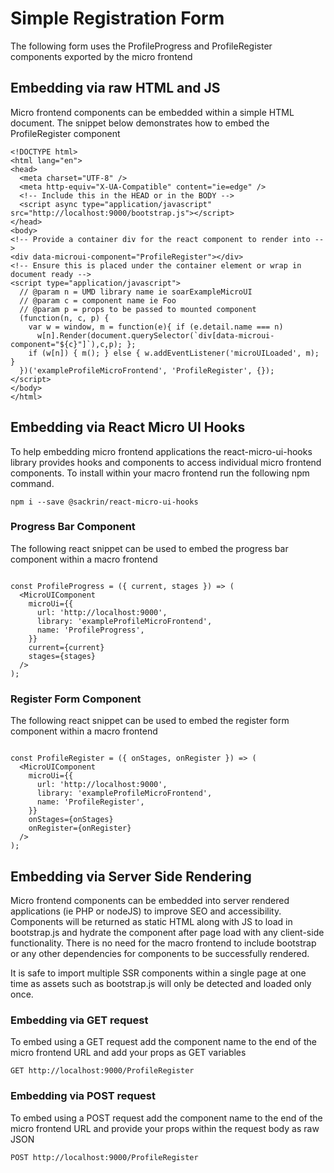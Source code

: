 
<Meta title="Profile/Form" component={ProfileForm} />

# Simple Registration Form

The following form uses the ProfileProgress and ProfileRegister components exported by the micro frontend

<Preview>
  <Story name="Default Form">
    <ProfileForm />
  </Story>
</Preview>

## Embedding via raw HTML and JS

Micro frontend components can be embedded within a simple HTML document. The snippet below demonstrates how to embed the ProfileRegister component

```
<!DOCTYPE html>
<html lang="en">
<head>
  <meta charset="UTF-8" />
  <meta http-equiv="X-UA-Compatible" content="ie=edge" />
  <!-- Include this in the HEAD or in the BODY -->
  <script async type="application/javascript" src="http://localhost:9000/bootstrap.js"></script>
</head>
<body>
<!-- Provide a container div for the react component to render into -->
<div data-microui-component="ProfileRegister"></div>
<!-- Ensure this is placed under the container element or wrap in document ready -->
<script type="application/javascript">
  // @param n = UMD library name ie soarExampleMicroUI
  // @param c = component name ie Foo
  // @param p = props to be passed to mounted component
  (function(n, c, p) {
    var w = window, m = function(e){ if (e.detail.name === n)
      w[n].Render(document.querySelector(`div[data-microui-component="${c}"]`),c,p); };
    if (w[n]) { m(); } else { w.addEventListener('microUILoaded', m); }
  })('exampleProfileMicroFrontend', 'ProfileRegister', {});
</script>
</body>
</html>
```

## Embedding via React Micro UI Hooks

To help embedding micro frontend applications the react-micro-ui-hooks library provides hooks and components to access individual micro frontend components. To install within your macro frontend run the following npm command.

```npm i --save @sackrin/react-micro-ui-hooks```

### Progress Bar Component

The following react snippet can be used to embed the progress bar component within a macro frontend

```

const ProfileProgress = ({ current, stages }) => (
  <MicroUIComponent
    microUi={{
      url: 'http://localhost:9000',
      library: 'exampleProfileMicroFrontend',
      name: 'ProfileProgress',
    }}
    current={current}
    stages={stages}
  />
);

```

### Register Form Component

The following react snippet can be used to embed the register form component within a macro frontend

```

const ProfileRegister = ({ onStages, onRegister }) => (
  <MicroUIComponent
    microUi={{
      url: 'http://localhost:9000',
      library: 'exampleProfileMicroFrontend',
      name: 'ProfileRegister',
    }}
    onStages={onStages}
    onRegister={onRegister}
  />
);

```

## Embedding via Server Side Rendering

Micro frontend components can be embedded into server rendered applications (ie PHP or nodeJS) to improve SEO and accessibility. Components will be returned as static HTML along with JS to load in bootstrap.js and hydrate the component after page load with any client-side functionality. There is no need for the macro frontend to include bootstrap or any other dependencies for components to be successfully rendered.

It is safe to import multiple SSR components within a single page at one time as assets such as bootstrap.js will only be detected and loaded only once.

### Embedding via GET request

To embed using a GET request add the component name to the end of the micro frontend URL and add your props as GET variables

```GET http://localhost:9000/ProfileRegister```

### Embedding via POST request

To embed using a POST request add the component name to the end of the micro frontend URL and provide your props within the request body as raw JSON

```POST http://localhost:9000/ProfileRegister```
